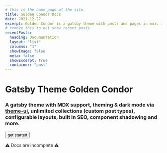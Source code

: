 ---
# this is the home page of the site.
title: Golden Condor Docs
date: 2021-12-27
excerpt: Golden Condor is a gatsby theme with posts and pages in mdx. It can be used for blogs or documentation. #SEO description
# remove this to not show recent posts
recentPosts:
  heading: Documentation
  layout: "list"
  columns: "1"
  showImage: false
  meta: false
  showExcerpt: true
  container: "post"
---

<Container variant="post">
<Panel bg="muted" p={4}>
  <Box sx={{textAlign: "center"}}>

# Gatsby Theme Golden Condor

### A gatsby theme with **MDX** support, **theming** & **dark mode** via **[theme-ui](https://theme-ui.com)**, unlimited **collections** (custom post types), configurable **layouts**, built in **SEO**, component shadowing and more.

<Button mb={3} to="/doc/getting-started">
  get started
</Button>

⚠️ Docs are incomplete ⚠️

  </Box>

</Panel>
</Container>

